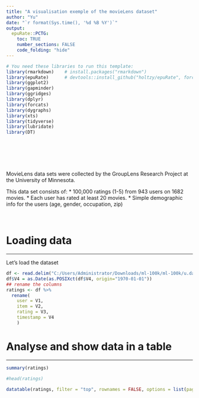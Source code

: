 ```yaml
---
title: "A visualisation exemple of the movieLens dataset"
author: "Yu"
date: "`r format(Sys.time(), '%d %B %Y')`"
output:
  epuRate::PCTG:
    toc: TRUE
    number_sections: FALSE
    code_folding: "hide"
---
```


```r
# You need these libraries to run this template:
library(rmarkdown)    # install.packages("rmarkdown") 
library(epuRate)      # devtools::install_github("holtzy/epuRate", force=TRUE)
library(ggplot2)
library(gapminder)
library(ggridges)
library(dplyr)
library(forcats)
library(dygraphs)
library(xts)
library(tidyverse)
library(lubridate)
library(DT)
```

<br><br><br><br>

MovieLens data sets were collected by the GroupLens Research Project at the University of Minnesota.

This data set consists of:
	* 100,000 ratings (1-5) from 943 users on 1682 movies. 
	* Each user has rated at least 20 movies. 
        * Simple demographic info for the users (age, gender, occupation, zip)
<br> <br> <br>


# Loading data
***
Let's load the dataset

```r
df <- read.delim("C:/Users/Administrator/Downloads/ml-100k/ml-100k/u.data", header=FALSE)
df$V4 = as.Date(as.POSIXct(df$V4, origin="1970-01-01"))
## rename the columns
ratings <- df %>% 
  rename(
    user = V1,
    item = V2,
    rating = V3,
    timestamp = V4
    )
```


# Analyse and show data in a table
***

```r
summary(ratings)

#head(ratings)

datatable(ratings, filter = "top", rownames = FALSE, options = list(pageLength = 5, scrollX=T))
```




